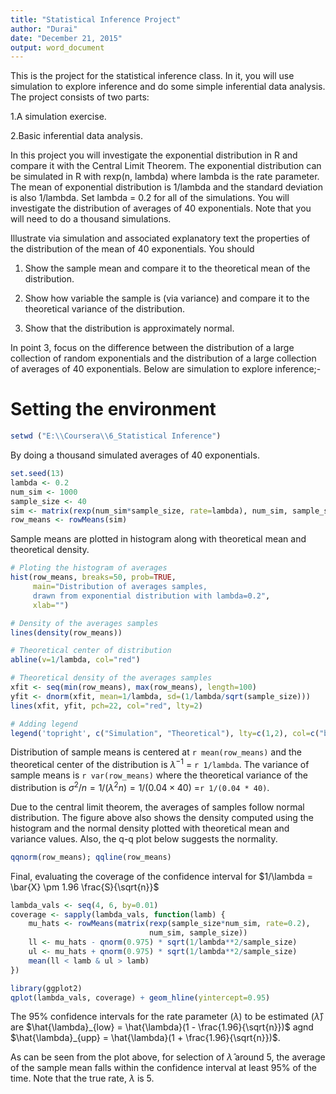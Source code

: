 ```yaml
---
title: "Statistical Inference Project"
author: "Durai"
date: "December 21, 2015"
output: word_document
---
```


This is the project for the statistical inference class. In it, you will use simulation to explore inference and do some simple inferential data analysis. The project consists of two parts:

1.A simulation exercise.

2.Basic inferential data analysis.

In this project you will investigate the exponential distribution in R and compare it with the Central Limit Theorem. The exponential distribution can be simulated in R with rexp(n, lambda) where lambda is the rate parameter. The mean of exponential distribution is 1/lambda and the standard deviation is also 1/lambda. Set lambda = 0.2 for all of the simulations. You will investigate the distribution of averages of 40 exponentials. Note that you will need to do a thousand simulations.

Illustrate via simulation and associated explanatory text the properties of the distribution of the mean of 40 exponentials. You should 

1. Show the sample mean and compare it to the theoretical mean of the distribution. 

2. Show how variable the sample is (via variance) and compare it to the theoretical variance of the distribution. 

3. Show that the distribution is approximately normal.

In point 3, focus on the difference between the distribution of a large collection of random exponentials and the distribution of a large collection of averages of 40 exponentials. Below are simulation to explore inference;-

# Setting the environment

```r
setwd ("E:\\Coursera\\6_Statistical Inference")
```

By doing a thousand simulated averages of 40 exponentials.

```r
set.seed(13)
lambda <- 0.2
num_sim <- 1000
sample_size <- 40
sim <- matrix(rexp(num_sim*sample_size, rate=lambda), num_sim, sample_size)
row_means <- rowMeans(sim)
```

Sample means are plotted in histogram along with theoretical mean and theoretical density.

```r
# Ploting the histogram of averages
hist(row_means, breaks=50, prob=TRUE,
     main="Distribution of averages samples,
     drawn from exponential distribution with lambda=0.2",
     xlab="")

# Density of the averages samples
lines(density(row_means))

# Theoretical center of distribution
abline(v=1/lambda, col="red")

# Theoretical density of the averages samples
xfit <- seq(min(row_means), max(row_means), length=100)
yfit <- dnorm(xfit, mean=1/lambda, sd=(1/lambda/sqrt(sample_size)))
lines(xfit, yfit, pch=22, col="red", lty=2)

# Adding legend
legend('topright', c("Simulation", "Theoretical"), lty=c(1,2), col=c("black", "red"))
```

Distribution of sample means is centered at `r mean(row_means)`
and the theoretical center of the distribution is $\lambda^{-1}$ = `r 1/lambda`. The variance of sample means is `r var(row_means)` where the theoretical variance of the distribution is $\sigma^2 / n = 1/(\lambda^2 n) = 1/(0.04 \times 40)$ =`r 1/(0.04 * 40)`.

Due to the central limit theorem, the averages of samples follow normal distribution. The figure above also shows the density computed using the histogram and the normal density plotted with theoretical mean and variance values. Also, the q-q plot below suggests the normality.

```r
qqnorm(row_means); qqline(row_means)
```

Final, evaluating the coverage of the confidence interval for
$1/\lambda = \bar{X} \pm 1.96 \frac{S}{\sqrt{n}}$

```r
lambda_vals <- seq(4, 6, by=0.01)
coverage <- sapply(lambda_vals, function(lamb) {
    mu_hats <- rowMeans(matrix(rexp(sample_size*num_sim, rate=0.2),
                               num_sim, sample_size))
    ll <- mu_hats - qnorm(0.975) * sqrt(1/lambda**2/sample_size)
    ul <- mu_hats + qnorm(0.975) * sqrt(1/lambda**2/sample_size)
    mean(ll < lamb & ul > lamb)
})

library(ggplot2)
qplot(lambda_vals, coverage) + geom_hline(yintercept=0.95)
```

The 95% confidence intervals for the rate parameter ($\lambda$) to be estimated ($\hat{\lambda}$) are $\hat{\lambda}_{low} = \hat{\lambda}(1 - \frac{1.96}{\sqrt{n}})$ agnd $\hat{\lambda}_{upp} = \hat{\lambda}(1 + \frac{1.96}{\sqrt{n}})$.

As can be seen from the plot above, for selection of $\hat{\lambda}$ around 5, the average of the sample mean falls within the confidence interval at least 95% of the time. Note that the true rate, $\lambda$ is 5.